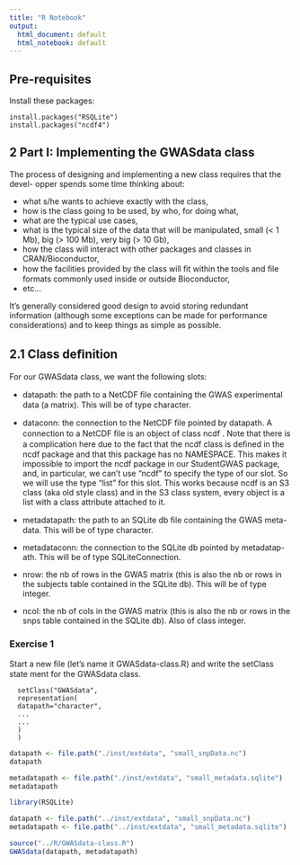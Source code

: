 ```yaml
---
title: "R Notebook"
output:
  html_document: default
  html_notebook: default
---
```


## Pre-requisites
Install these packages:

    install.packages("RSQLite")
    install.packages("ncdf4")
    

## 2 Part I: Implementing the GWASdata class
The process of designing and implementing a new class requires that the devel-
opper spends some time thinking about:

* what s/he wants to achieve exactly with the class,
* how is the class going to be used, by who, for doing what,
* what are the typical use cases,
* what is the typical size of the data that will be manipulated, small (< 1
Mb), big (> 100 Mb), very big (> 10 Gb),
* how the class will interact with other packages and classes in CRAN/Bioconductor,
* how the facilities provided by the class will ﬁt within the tools and ﬁle
formats commonly used inside or outside Bioconductor,
* etc...

It’s generally considered good design to avoid storing redundant information
(although some exceptions can be made for performance considerations) and to
keep things as simple as possible.

## 2.1 Class deﬁnition
For our GWASdata class, we want the following slots:

* datapath: the path to a NetCDF ﬁle containing the GWAS experimental
data (a matrix). This will be of type character.

* dataconn: the connection to the NetCDF ﬁle pointed by datapath. A
connection to a NetCDF ﬁle is an object of class ncdf . Note that there is
a complication here due to the fact that the ncdf class is deﬁned in the
ncdf package and that this package has no NAMESPACE. This makes
it impossible to import the ncdf package in our StudentGWAS package,
and, in particular, we can’t use "ncdf" to specify the type of our slot. So
we will use the type "list" for this slot. This works because ncdf is an
S3 class (aka old style class) and in the S3 class system, every object is a
list with a class attribute attached to it.

* metadatapath: the path to an SQLite db ﬁle containing the GWAS meta-
data. This will be of type character.

* metadataconn: the connection to the SQLite db pointed by metadatap-
ath. This will be of type SQLiteConnection.

* nrow: the nb of rows in the GWAS matrix (this is also the nb or rows
in the subjects table contained in the SQLite db). This will be of type
integer.

* ncol: the nb of cols in the GWAS matrix (this is also the nb or rows in
the snps table contained in the SQLite db). Also of class integer.

### Exercise 1
Start a new ﬁle (let’s name it GWASdata-class.R) and write the setClass state
ment for the GWASdata class.

      setClass("GWASdata",
      representation(
      datapath="character",
      ...
      ...
      )
      )


```r
datapath <- file.path("./inst/extdata", "small_snpData.nc")
datapath

metadatapath <- file.path("./inst/extdata", "small_metadata.sqlite")
metadatapath
```

```r
library(RSQLite)

datapath <- file.path("../inst/extdata", "small_snpData.nc")
metadatapath <- file.path("../inst/extdata", "small_metadata.sqlite")

source("../R/GWASdata-class.R")
GWASdata(datapath, metadatapath)
```

